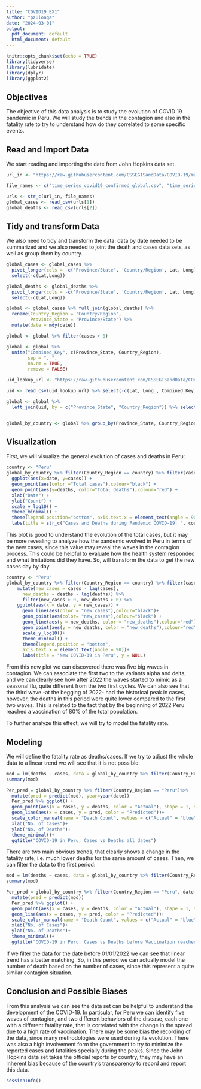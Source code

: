 ---
title: "COVID19_EX1"
author: "pzuloaga"
date: "2024-03-01"
output:
  pdf_document: default
  html_document: default
---


```{r setup, include=FALSE}
knitr::opts_chunk$set(echo = TRUE)
library(tidyverse)
library(lubridate)
library(dplyr)
library(ggplot2)
```

## Objectives

The objective of this data analysis is to study the evolution of COVID 19 pandemic in Peru.
We will study the trends in the contagion and also in the fatality rate to try to understand how do they correlated to some specific events.

## Read and Import Data

We start reading and importing the date from John Hopkins data set. 

```{r ReadData, message=FALSE}


url_in <- "https://raw.githubusercontent.com/CSSEGISandData/COVID-19/master/csse_covid_19_data/csse_covid_19_time_series/"

file_names <- c("time_series_covid19_confirmed_global.csv", "time_series_covid19_deaths_global.csv")

urls <- str_c(url_in, file_names)
global_cases <- read_csv(urls[1])
global_deaths <- read_csv(urls[2])

```

## Tidy and transform Data

We also need to tidy and transform the data: data by date needed to be summarized and we also needed to joint the death and cases data sets, as well as group them by country.

```{r TidyData, message=FALSE}

global_cases <- global_cases %>%
  pivot_longer(cols = -c('Province/State', 'Country/Region', Lat, Long), names_to = "date", values_to = "cases") %>%
  select(-c(Lat,Long))

global_deaths <- global_deaths %>%
  pivot_longer(cols = -c('Province/State', 'Country/Region', Lat, Long), names_to = "date", values_to = "deaths") %>%
  select(-c(Lat,Long))

global <- global_cases %>% full_join(global_deaths) %>% 
  rename(Country_Region = 'Country/Region',
         Province_State = 'Province/State') %>%
  mutate(date = mdy(date))

global <- global %>% filter(cases > 0)

global <- global %>%
  unite("Combined_Key", c(Province_State, Country_Region),
        sep = ", ",
        na.rm = TRUE,
        remove = FALSE)

uid_lookup_url <- "https://raw.githubusercontent.com/CSSEGISandData/COVID-19/master/csse_covid_19_data/UID_ISO_FIPS_LookUp_Table.csv"

uid <- read_csv(uid_lookup_url) %>% select(-c(Lat, Long_, Combined_Key, code3, iso2, iso3, Admin2))

global <- global %>%
  left_join(uid, by = c("Province_State", "Country_Region")) %>% select(-c(UID, FIPS)) %>% select(Province_State, Country_Region, date, cases, deaths, Population, Combined_Key)


global_by_country <- global %>% group_by(Province_State, Country_Region, date) %>% summarize(cases = sum(cases), deaths = sum(deaths), Population = sum(Population)) %>% mutate(deaths_per_mill = deaths *1000000 / Population) %>% select(Province_State, Country_Region, date, cases, deaths, deaths_per_mill, Population) %>% ungroup()


```


## Visualization

First, we will visualize the general evolution of cases and deaths in Peru:
```{r visualization1}
country <- "Peru"
global_by_country %>% filter(Country_Region == country) %>% filter(cases > 0) %>% 
  ggplot(aes(x=date, y=cases)) + 
  geom_point(aes(color ="Total cases"),colour="black") + 
  geom_point(aes(y=deaths, color="Total deaths"),colour="red") + 
  xlab("Date") +
  ylab("Count") +
  scale_y_log10() + 
  theme_minimal() +
  theme(legend.position="bottom", axis.text.x = element_text(angle = 90)) + 
  labs(title = str_c("Cases and Deaths during Pandemic COVID-19: ", country), y=NULL)

```

This plot is good to understand the evolution of the total cases, but it may be more revealing to analyze how the pandemic evolved in Peru in terms of the new cases, since this value may reveal the waves in the contagion process. This could be helpful to evaluate how the health system responded and what limitations did they have. So, will transform the data to get the new cases day by day.


```{r visualization2}

country <- "Peru"
global_by_country %>% filter(Country_Region == country) %>% filter(cases > 0) %>%  
    mutate(new_cases = cases - lag(cases),
      new_deaths = deaths - lag(deaths)) %>%
      filter(new_cases > 0, new_deaths > 0) %>%  
    ggplot(aes(x = date, y = new_cases)) +
      geom_line(aes(color = "new_cases"),colour="black")+
      geom_point(aes(color= "new_cases"),colour="black") +
      geom_line(aes(y = new_deaths, color = "new_deaths"),colour="red") +
      geom_point(aes(y = new_deaths, color = "new_deaths"),colour="red")+
      scale_y_log10()+
      theme_minimal() +
      theme(legend.position = "bottom",
      axis.text.x = element_text(angle = 90))+
      labs(title = "New COVID-19 in Peru", y = NULL)


```
From this new plot we can discovered there was five big waves in contagion. We can associate the first two to the variants alpha and delta, and we can clearly see how after 2022 the waves started to mimic as a seasonal flu, quite different from the two first cycles. We can also see that the third wave -at the begging of 2022- had the historical peak in cases, however, the deaths in this period were quite lower compared to the first two waves. This is related to the fact that by the beginning of 2022 Peru reached a vaccination of 80% of the total population.

To further analyze this effect, we will try to model the fatality rate.

## Modeling

We will define the fatality rate as deaths/cases. If we try to adjust the whole data to a linear trend we will see that it is not possible:

```{r model21}

mod = lm(deaths ~ cases, data = global_by_country %>% filter(Country_Region == "Peru"))
summary(mod)

Per_pred = global_by_country %>% filter(Country_Region == "Peru")%>%
  mutate(pred = predict(mod), year=year(date))
  Per_pred %>% ggplot() +
  geom_point(aes(x = cases, y = deaths, color = "Actual"), shape = 1, size = 2) +
  geom_line(aes(x = cases, y = pred, color = "Predicted"))+
  scale_color_manual(name = "Death Count", values = c("Actual" = "blue", "Predicted" = "black"))+
  xlab("No. of Cases")+
  ylab("No. of Deaths")+
  theme_minimal()+
  ggtitle("COVID-19 in Peru, Cases vs Deaths all dates")

```
There are two main obvious trends, that clearly shows a change in the fatality rate, i.e. much lower deaths for the same amount of cases. Then, we can filter the data to the first period:

```{r model2}

mod = lm(deaths ~ cases, data = global_by_country %>% filter(Country_Region == "Peru", date < '2022-01-01'))
summary(mod)

Per_pred = global_by_country %>% filter(Country_Region == "Peru", date < '2022-01-01')%>%
  mutate(pred = predict(mod))
  Per_pred %>% ggplot() +
  geom_point(aes(x = cases, y = deaths, color = "Actual"), shape = 1, size = 2) +
  geom_line(aes(x = cases, y = pred, color = "Predicted"))+
  scale_color_manual(name = "Death Count", values = c("Actual" = "blue", "Predicted" = "black"))+
  xlab("No. of Cases")+
  ylab("No. of Deaths")+
  theme_minimal()+
  ggtitle("COVID-19 in Peru: Cases vs Deaths before Vaccination reaches 80%")

```

If we filter the data for the date before 01/01/2022 we can see that linear trend has a better matching. So, in this period we can actually model the number of death based on the number of cases, since this represent a quite similar contagion situation.

## Conclusion and Possible Biases

From this analysis we can see the data set can be helpful to understand the development of the COVID-19. In particular, for Peru we can identify five waves of contagion, and two different behaviors of the disease, each one with a different fatality rate, that is correlated with the change in the spread due to a high rate of vaccination.
There may be some bias the recording of the data, since many methodologies were used during its evolution. There was also a high involvement form the government to try to minimize the reported cases and fatalities specially during the peaks. Since the John Hopkins data set takes the official reports by country, they may have an inherent bias because of the country's transparency to record and report this data.

```{r session}

sessionInfo()

```